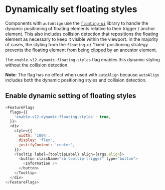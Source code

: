 
<Meta title="Components/Tooltip/Feature Flag" name="Flag details" />

# Dynamically set floating styles

Components with `autoAlign` use the
[`floating-ui`](https://github.com/floating-ui/floating-ui) library to handle
the dynamic positioning of floating elements relative to their trigger / anchor
element. This also includes collision detection that repositions the floating
element as necessary to keep it visible within the viewport. In the majority of
cases, the styling from the `floating-ui` 'fixed' positioning strategy prevents
the floating element from being
[clipped](https://floating-ui.com/docs/misc#clipping) by an ancestor element.

The `enable-v12-dynamic-floating-styles` flag enables this dynamic styling
without the collision detection.

**Note**: The flag has no effect when used with `autoAlign` because `autoAlign`
includes both the dynamic positioning styles and collision detection.

## Enable dynamic setting of floating styles

```js
<FeatureFlags
  flags={{
    'enable-v12-dynamic-floating-styles': true,
  }}>
  <div
    style={{
      width: '100%',
      display: 'flex',
      justifyContent: 'center',
    }}>
    <Tooltip label={tooltipLabel} align={args.align}>
      <button className="sb-tooltip-trigger" type="button">
        <Information />
      </button>
    </Tooltip>
  </div>
</FeatureFlags>
```
